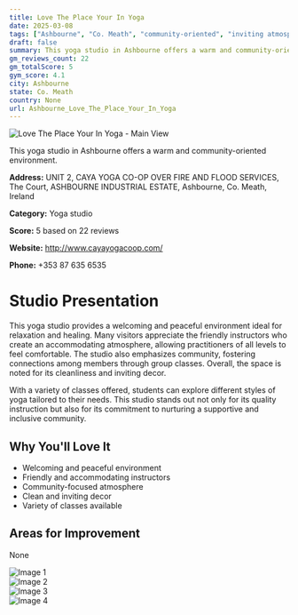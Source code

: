 ```yaml
---
title: Love The Place Your In Yoga
date: 2025-03-08
tags: ["Ashbourne", "Co. Meath", "community-oriented", "inviting atmosphere", "Ashbourne"]  
draft: false
summary: This yoga studio in Ashbourne offers a warm and community-oriented environment.
gm_reviews_count: 22
gm_totalScore: 5
gym_score: 4.1
city: Ashbourne
state: Co. Meath
country: None
url: Ashbourne_Love_The_Place_Your_In_Yoga
---
```


<div className="aspect-[16/9] relative my-8">
  <img 
    src="https://lh5.googleusercontent.com/p/AF1QipN9GZT-_B7yBVTCFwWmARMGhmSxv3fMv69kyvM=w1920-h1080-k-no"
    alt="Love The Place Your In Yoga - Main View"
    className="object-cover absolute inset-0 w-full h-full rounded-lg"
  />
</div>

This yoga studio in Ashbourne offers a warm and community-oriented environment.

**Address:** UNIT 2, CAYA YOGA CO-OP OVER FIRE AND FLOOD SERVICES, The Court, ASHBOURNE INDUSTRIAL ESTATE, Ashbourne, Co. Meath, Ireland

**Category:** Yoga studio

**Score:** 5 based on 22 reviews

**Website:** http://www.cayayogacoop.com/

**Phone:** +353 87 635 6535

# Studio Presentation

This yoga studio provides a welcoming and peaceful environment ideal for relaxation and healing. Many visitors appreciate the friendly instructors who create an accommodating atmosphere, allowing practitioners of all levels to feel comfortable. The studio also emphasizes community, fostering connections among members through group classes. Overall, the space is noted for its cleanliness and inviting decor.

With a variety of classes offered, students can explore different styles of yoga tailored to their needs. This studio stands out not only for its quality instruction but also for its commitment to nurturing a supportive and inclusive community.

## Why You'll Love It

- Welcoming and peaceful environment
- Friendly and accommodating instructors
- Community-focused atmosphere
- Clean and inviting decor
- Variety of classes available

## Areas for Improvement

None

<div className="grid grid-cols-1 xl:grid-cols-2 gap-4 my-8">
<div className="aspect-[4/3] relative"><img src="https://lh5.googleusercontent.com/p/AF1QipM61y7-lXxGtWdoQILXxWSHo332syg_ixVq6g4=w1920-h1080-k-no" alt="Image 1" className="object-cover absolute inset-0 w-full h-full rounded-lg" /></div>
<div className="aspect-[4/3] relative"><img src="https://lh5.googleusercontent.com/p/AF1QipP3ZUZFaCpTqmdO7PH5jHR8-d5l49M020qlNsg=w1920-h1080-k-no" alt="Image 2" className="object-cover absolute inset-0 w-full h-full rounded-lg" /></div>
<div className="aspect-[4/3] relative"><img src="https://lh5.googleusercontent.com/p/AF1QipNVgfWJZtNXMmYDoN7dREg7NPYmxy0awPLFbQ0=w1920-h1080-k-no" alt="Image 3" className="object-cover absolute inset-0 w-full h-full rounded-lg" /></div>
<div className="aspect-[4/3] relative"><img src="https://lh5.googleusercontent.com/p/AF1QipPBaV1YBvXLf89prVy-M5ygoDn2-fgKty-j2QI=w1920-h1080-k-no" alt="Image 4" className="object-cover absolute inset-0 w-full h-full rounded-lg" /></div>
</div>